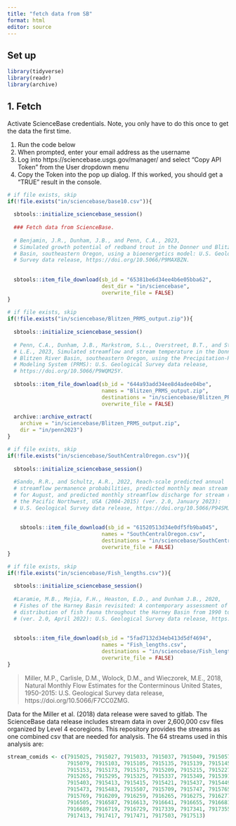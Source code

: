 ```yaml
---
title: "fetch data from SB"
format: html
editor: source
---
```


## Set up

```r

library(tidyverse)
library(readr)
library(archive)
```

## 1. Fetch

Activate ScienceBase credentials. Note, you only have to do this once to get the data the first time.

1.  Run the code below
2.  When prompted, enter your email address as the username
3.  Log into https://sciencebase.usgs.gov/manager/ and select "Copy API Token" from the User dropdown menu
4.  Copy the Token into the pop up dialog. If this worked, you should get a "TRUE" result in the console.

```r
# if file exists, skip
if(!file.exists("in/sciencebase/base10.csv")){
  
  sbtools::initialize_sciencebase_session()
  
  ### Fetch data from ScienceBase.
  
  # Benjamin, J.R., Dunham, J.B., and Penn, C.A., 2023, 
  # Simulated growth potential of redband trout in the Donner und Blitzen River 
  # Basin, southeastern Oregon, using a bioenergetics model: U.S. Geological 
  # Survey data release, https://doi.org/10.5066/P9MAXBZN.
  
  
  sbtools::item_file_download(sb_id = "65381be6d34ee4b6e05bba62",
                              dest_dir = "in/sciencebase",
                              overwrite_file = FALSE)
}
  
# if file exists, skip
if(!file.exists("in/sciencebase/Blitzen_PRMS_output.zip")){
  
  sbtools::initialize_sciencebase_session()
  
  # Penn, C.A., Dunham, J.B., Markstrom, S.L., Overstreet, B.T., and Stratton, 
  # L.E., 2023, Simulated streamflow and stream temperature in the Donner und 
  # Blitzen River Basin, southeastern Oregon, using the Precipitation-Runoff 
  # Modeling System (PRMS): U.S. Geological Survey data release,
  # https://doi.org/10.5066/P9WQM25Y.
  
  sbtools::item_file_download(sb_id = "644a93add34ee8d4adee04be",
                              names = "Blitzen_PRMS_output.zip",
                              destinations = "in/sciencebase/Blitzen_PRMS_output.zip",
                              overwrite_file = FALSE)
  
  archive::archive_extract(
    archive = "in/sciencebase/Blitzen_PRMS_output.zip",
    dir = "in/penn2023")
}

# if file exists, skip
if(!file.exists("in/sciencebase/SouthCentralOregon.csv")){
  
  sbtools::initialize_sciencebase_session()
  
  #Sando, R.R., and Schultz, A.R., 2022, Reach-scale predicted annual 
  # streamflow permanence probabilities, predicted monthly mean stream temperature 
  # for August, and predicted monthly streamflow discharge for stream reaches in 
  # the Pacific Northwest, USA (2004-2015) (ver. 2.0, January 2023): 
  # U.S. Geological Survey data release, https://doi.org/10.5066/P94SMJKI.
  
  
    sbtools::item_file_download(sb_id = "61520513d34e0df5fb9ba045",
                              names = "SouthCentralOregon.csv",
                              destinations = "in/sciencebase/SouthCentralOregon.csv",
                              overwrite_file = FALSE)
}

# if file exists, skip
if(!file.exists("in/sciencebase/Fish_lengths.csv")){
  
  sbtools::initialize_sciencebase_session()
  
  #Laramie, M.B., Mejia, F.H., Heaston, E.D., and Dunham J.B., 2020, 
  # Fishes of the Harney Basin revisited: A contemporary assessment of the 
  # distribution of fish fauna throughout the Harney Basin from 1990 to 2019 
  # (ver. 2.0, April 2022): U.S. Geological Survey data release, https://doi.org/10.5066/P9QZGDMB.
  
  
  sbtools::item_file_download(sb_id = "5fad7132d34eb413d5df4694",
                              names = "Fish_lengths.csv",
                              destinations = "in/sciencebase/Fish_lengths.csv",
                              overwrite_file = FALSE)
}


```

> Miller, M.P., Carlisle, D.M., Wolock, D.M., and Wieczorek, M.E., 2018, Natural Monthly Flow Estimates for the Conterminous United States, 1950-2015: U.S. Geological Survey data release, https://doi.org/10.5066/F7CC0ZMG.

Data for the Miller et al. (2018) data release were saved to gitlab. The ScienceBase data release includes stream data in over 2,600,000 csv files organized by Level 4 ecoregions. This repository provides the streams as one combined csv that are needed for analysis. The 64 streams used in this analysis are:

```r

stream_comids <- c(7915025, 7915027, 7915033, 7915037, 7915049, 7915057, 7915067,
                   7915079, 7915103, 7915105, 7915135, 7915139, 7915145,
                   7915153, 7915173, 7915175, 7915209, 7915215, 7915227, 7915263,
                   7915265, 7915295, 7915325, 7915337, 7915349, 7915391,
                   7915403, 7915413, 7915415, 7915421, 7915437, 7915449, 7915467,
                   7915473, 7915483, 7915507, 7915709, 7915747, 7915765,
                   7915769, 7916209, 7916259, 7916265, 7916275, 7916277, 7916485,
                   7916505, 7916587, 7916613, 7916641, 7916655, 7916681,
                   7916689, 7916719, 7916729, 7917339, 7917341, 7917355, 7917359,
                   7917413, 7917417, 7917471, 7917503, 7917513)

```



